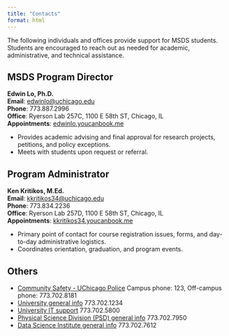 ```yaml
---
title: "Contacts"
format: html
---
```


The following individuals and offices provide support for MSDS students. Students are encouraged to reach out as needed for academic, administrative, and technical assistance.

## MSDS Program Director
**Edwin Lo, Ph.D.**  
**Email**: [edwinlo@uchicago.edu](mailto://edwinlo@uchicago.edu)  
**Phone**: 773.887.2996  
**Office**: Ryerson Lab 257C, 1100 E 58th ST, Chicago, IL  
**Appointments**: [edwinlo.youcanbook.me](https://edwinlo.youcanbook.me/) 

- Provides academic advising and final approval for research projects, petitions, and policy exceptions.
- Meets with students upon request or referral.  

## Program Administrator

**Ken Kritikos, M.Ed.**  
**Email**: [kkritikos34@uchicago.edu](mailto://kkritikos34@uchicago.edu)  
**Phone**: 773.834.2236  
**Office**: Ryerson Lab 257D, 1100 E 58th ST, Chicago, IL  
**Appointments**: [kkritikos34.youcanbook.me](https://kkritikos34.youcanbook.me/) 

- Primary point of contact for course registration issues, forms, and day-to-day administrative logistics.
- Coordinates orientation, graduation, and program events.  

## Others

- [Community Safety - UChicago Police](https://safety-security.uchicago.edu/about/police) Campus phone: 123, Off-campus phone: 773.702.8181  
- [University general info](https://www.uchicago.edu/contact-us) 773.702.1234  
- [University IT support](https://its.uchicago.edu/support/) 773.702.5800
- [Physical Science Division (PSD) general info](https://physicalsciences.uchicago.edu/about/contact-us/) 773.702.7950  
- [Data Science Institute general info](https://datascience.uchicago.edu/about/) 773.702.7612  


